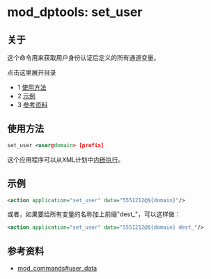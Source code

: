 # mod_dptools: set_user 

 

## 关于

这个命令用来获取用户身份认证后定义的所有通道变量。

点击这里展开目录

* 1 [使用方法](#usage)
* 2 [示例](#example)
* 3 [参考资料](#see-also)

## 使用方法

```xml
set_user <user@domain> [prefix]
```

这个应用程序可以从XML计划中[内嵌执行](./6586667.mdx#about)。

## 示例

```xml
<action application="set_user" data="5551212@${domain}"/> 
```

或者，如果要给所有变量的名称加上前缀"dest\_"，可以这样做：

```xml
<action application="set_user" data="5551212@${domain} dest_"/>
```

## 参考资料

* [mod\_commands#user\_data](../mod_commands_1966741.mdx#command-2)